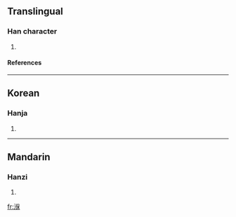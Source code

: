 ==Translingual==
===Han character===
{{Han char|rn=85|rad=水|as=09|sn=12|four=|canj=水人口木 (EORD)}}
# {{defn|Han|sort=水09}}
====References====
{{Han ref|kx=0639.111|dkj=17909|dj=1046.041|hdz=31681.030|uh=6E7A|ud=28282}}

----
==Korean==
===Hanja===
{{ko-hanja|hangeul=보|eumhun=|rv=bo|mr=po|y=po}}
# {{defn|Korean}}

----
==Mandarin==
===Hanzi===
{{cmn-hanzi|pin=[[yán]] (yan2)|wg=yen<sup>2</sup>}}
# {{defn|Mandarin}}

[[fr:湺]]